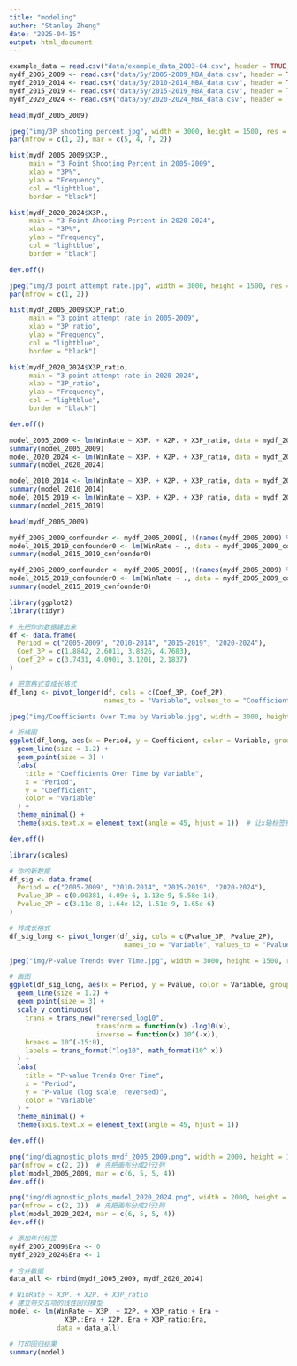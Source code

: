 ```yaml
---
title: "modeling"
author: "Stanley Zheng"
date: "2025-04-15"
output: html_document
---
```


```r
example_data = read.csv("data/example_data_2003-04.csv", header = TRUE, stringsAsFactors = FALSE)
mydf_2005_2009 <- read.csv("data/5y/2005-2009_NBA_data.csv", header = TRUE, stringsAsFactors = FALSE)
mydf_2010_2014 <- read.csv("data/5y/2010-2014_NBA_data.csv", header = TRUE, stringsAsFactors = FALSE)
mydf_2015_2019 <- read.csv("data/5y/2015-2019_NBA_data.csv", header = TRUE, stringsAsFactors = FALSE)
mydf_2020_2024 <- read.csv("data/5y/2020-2024_NBA_data.csv", header = TRUE, stringsAsFactors = FALSE)
```

```r
head(mydf_2005_2009)
```
```r
jpeg("img/3P shooting percent.jpg", width = 3000, height = 1500, res = 300)
par(mfrow = c(1, 2), mar = c(5, 4, 7, 2))

hist(mydf_2005_2009$X3P.,
     main = "3 Point Shooting Percent in 2005-2009",
     xlab = "3P%",
     ylab = "Frequency",
     col = "lightblue",
     border = "black")

hist(mydf_2020_2024$X3P.,
     main = "3 Point Ahooting Percent in 2020-2024",
     xlab = "3P%",
     ylab = "Frequency",
     col = "lightblue",
     border = "black")

dev.off()
```
```r
jpeg("img/3 point attempt rate.jpg", width = 3000, height = 1500, res = 300)
par(mfrow = c(1, 2))

hist(mydf_2005_2009$X3P_ratio,
     main = "3 point attempt rate in 2005-2009",
     xlab = "3P_ratio",
     ylab = "Frequency",
     col = "lightblue",
     border = "black")

hist(mydf_2020_2024$X3P_ratio,
     main = "3 point attempt rate in 2020-2024",
     xlab = "3P_ratio",
     ylab = "Frequency",
     col = "lightblue",
     border = "black")

dev.off()
```


```r
model_2005_2009 <- lm(WinRate ~ X3P. + X2P. + X3P_ratio, data = mydf_2005_2009)
summary(model_2005_2009)
model_2020_2024 <- lm(WinRate ~ X3P. + X2P. + X3P_ratio, data = mydf_2020_2024)
summary(model_2020_2024)
```

```r
model_2010_2014 <- lm(WinRate ~ X3P. + X2P. + X3P_ratio, data = mydf_2010_2014)
summary(model_2010_2014)
model_2015_2019 <- lm(WinRate ~ X3P. + X2P. + X3P_ratio, data = mydf_2015_2019)
summary(model_2015_2019)
```
```r
head(mydf_2005_2009)
```


```r
mydf_2005_2009_confounder <- mydf_2005_2009[, !(names(mydf_2005_2009) %in% c("X", "TEAM_ID", "TEAM_NAME", "FG_PCT", "X2P_ratio"))]
model_2015_2019_confounder0 <- lm(WinRate ~ ., data = mydf_2005_2009_confounder)
summary(model_2015_2019_confounder0)
```
```r
mydf_2005_2009_confounder <- mydf_2005_2009[, !(names(mydf_2005_2009) %in% c("X", "TEAM_ID", "TEAM_NAME", "FG_PCT", "X2P_ratio", "PTS", "PLUS_MINUS"))]
model_2015_2019_confounder0 <- lm(WinRate ~ ., data = mydf_2005_2009_confounder)
summary(model_2015_2019_confounder0)
```
```r
library(ggplot2)
library(tidyr)

# 先把你的数据建出来
df <- data.frame(
  Period = c("2005-2009", "2010-2014", "2015-2019", "2020-2024"),
  Coef_3P = c(1.8842, 2.6011, 3.8326, 4.7683),
  Coef_2P = c(3.7431, 4.0901, 3.1201, 2.1837)
)

# 把宽格式变成长格式
df_long <- pivot_longer(df, cols = c(Coef_3P, Coef_2P),
                        names_to = "Variable", values_to = "Coefficient")

jpeg("img/Coefficients Over Time by Variable.jpg", width = 3000, height = 1500, res = 300)

# 折线图
ggplot(df_long, aes(x = Period, y = Coefficient, color = Variable, group = Variable)) +
  geom_line(size = 1.2) +
  geom_point(size = 3) +
  labs(
    title = "Coefficients Over Time by Variable",
    x = "Period",
    y = "Coefficient",
    color = "Variable"
  ) +
  theme_minimal() +
  theme(axis.text.x = element_text(angle = 45, hjust = 1))  # 让x轴标签斜着排防止重叠

dev.off()
```

```r
library(scales)

# 你的新数据
df_sig <- data.frame(
  Period = c("2005-2009", "2010-2014", "2015-2019", "2020-2024"),
  Pvalue_3P = c(0.00381, 4.09e-6, 1.13e-9, 5.58e-14),
  Pvalue_2P = c(3.11e-8, 1.64e-12, 1.51e-9, 1.65e-6)
)

# 转成长格式
df_sig_long <- pivot_longer(df_sig, cols = c(Pvalue_3P, Pvalue_2P),
                             names_to = "Variable", values_to = "Pvalue")

jpeg("img/P-value Trends Over Time.jpg", width = 3000, height = 1500, res = 300)

# 画图
ggplot(df_sig_long, aes(x = Period, y = Pvalue, color = Variable, group = Variable)) +
  geom_line(size = 1.2) +
  geom_point(size = 3) +
  scale_y_continuous(
    trans = trans_new("reversed_log10", 
                      transform = function(x) -log10(x), 
                      inverse = function(x) 10^(-x)),
    breaks = 10^(-15:0),
    labels = trans_format("log10", math_format(10^.x))
  ) +
  labs(
    title = "P-value Trends Over Time",
    x = "Period",
    y = "P-value (log scale, reversed)",
    color = "Variable"
  ) +
  theme_minimal() +
  theme(axis.text.x = element_text(angle = 45, hjust = 1))

dev.off()
```
```r
png("img/diagnostic_plots_mydf_2005_2009.png", width = 2000, height = 1400, res = 300)  # 高度拉大一点
par(mfrow = c(2, 2))  # 先把画布分成2行2列
plot(model_2005_2009, mar = c(6, 5, 5, 4))
dev.off()
```
```r
png("img/diagnostic_plots_model_2020_2024.png", width = 2000, height = 1400, res = 300)  # 高度拉大一点
par(mfrow = c(2, 2))  # 先把画布分成2行2列
plot(model_2020_2024, mar = c(6, 5, 5, 4))
dev.off()
```
```r
# 添加年代标签
mydf_2005_2009$Era <- 0
mydf_2020_2024$Era <- 1

# 合并数据
data_all <- rbind(mydf_2005_2009, mydf_2020_2024)

# WinRate ~ X3P. + X2P. + X3P_ratio
# 建立带交互项的线性回归模型
model <- lm(WinRate ~ X3P. + X2P. + X3P_ratio + Era +
              X3P.:Era + X2P.:Era + X3P_ratio:Era,
            data = data_all)

# 打印回归结果
summary(model)
```

